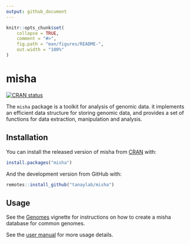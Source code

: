 ```yaml
---
output: github_document
---
```


<!-- README.md is generated from README.Rmd. Please edit that file -->

```r
knitr::opts_chunk$set(
    collapse = TRUE,
    comment = "#>",
    fig.path = "man/figures/README-",
    out.width = "100%"
)
```

# misha

<!-- badges: start -->
[![CRAN status](https://www.r-pkg.org/badges/version/misha)](https://CRAN.R-project.org/package=misha)
<!-- badges: end -->

The `misha` package is a toolkit for analysis of genomic data. it implements an efficient data structure for storing genomic data, and provides a set of functions for data extraction, manipulation and analysis.

## Installation

You can install the released version of misha from [CRAN](https://CRAN.R-project.org) with:

```r
install.packages("misha")
```

And the development version from GitHub with:

```r
remotes::install_github("tanaylab/misha")
```

## Usage 

See the [Genomes](https://tanaylab.github.io/misha/articles/Genomes.html) vignette for instructions on how to create a misha database for common genomes.

See the [user manual](https://tanaylab.github.io/misha/articles/Manual.html) for more usage details.







